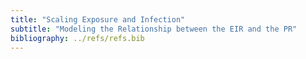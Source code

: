 ```yaml
---
title: "Scaling Exposure and Infection"
subtitle: "Modeling the Relationship between the EIR and the PR"
bibliography: ../refs/refs.bib
---
```


